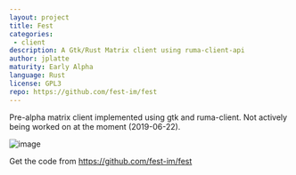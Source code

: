 ```yaml
---
layout: project
title: Fest
categories: 
 - client
description: A Gtk/Rust Matrix client using ruma-client-api
author: jplatte
maturity: Early Alpha
language: Rust
license: GPL3
repo: https://github.com/fest-im/fest
---
```


Pre-alpha matrix client implemented using gtk and ruma-client. Not actively being worked on at the moment (2019-06-22).

![image](https://matrix.org/_matrix/media/v1/download/matrix.org/RUOSrACCnOwQVmlBMnhxKAQb)

Get the code from https://github.com/fest-im/fest


